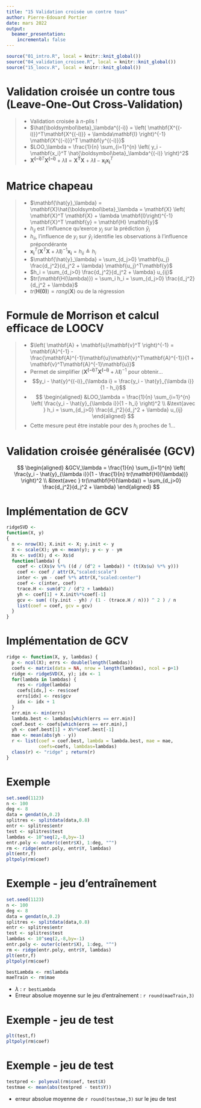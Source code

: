 ```yaml
---
title: "15 Validation croisée un contre tous"
author: Pierre-Edouard Portier
date: mars 2022
output:
  beamer_presentation:
    incremental: false
---
```


```r
source("01_intro.R", local = knitr::knit_global())
source("04_validation_croisee.R", local = knitr::knit_global())
source("15_loocv.R", local = knitr::knit_global())
```

# Validation croisée un contre tous (Leave-One-Out Cross-Validation)

>- Validation croisée à $n$-plis !
>- $\hat{\boldsymbol\beta}_\lambda^{(-i)} = \left( \mathbf{X^{(-i)}}^T\mathbf{X^{(-i)}} + \lambda\mathbf{I}  \right)^{-1} \mathbf{X^{(-i)}}^T \mathbf{y^{(-i)}}$
>- $LOO_\lambda = \frac{1}{n} \sum_{i=1}^{n} \left( y_i - \mathbf{x_i}^T \hat{\boldsymbol\beta}_\lambda^{(-i)} \right)^2$
>- $\mathbf{X^{(-i)}}^T\mathbf{X^{(-i)}} + \lambda\mathbf{I} = \mathbf{X^T}\mathbf{X} + \lambda\mathbf{I} - \mathbf{x_i}\mathbf{x_i}^T$

# Matrice chapeau

>- $\mathbf{\hat{y}_\lambda} = \mathbf{X}\hat{\boldsymbol\beta}_\lambda = \mathbf{X} \left( \mathbf{X}^T \mathbf{X} + \lambda \mathbf{I}\right)^{-1} \mathbf{X}^T \mathbf{y} = \mathbf{H} \mathbf{y}$
>- $h_{ij}$ est l'influence qu'exerce $y_j$ sur la prédiction $\hat{y}_i$
>- $h_{ii}$, l'influence de $y_i$ sur $\hat{y}_i$ identifie les observations à l'influence prépondérante
>- $\mathbf{x_i}^T \left( \mathbf{X}^T \mathbf{X} + \lambda \mathbf{I}\right)^{-1} \mathbf{x_i} = h_{ii} \triangleq h_i$
>- $\mathbf{\hat{y}_\lambda} = \sum_{d_j>0} \mathbf{u_j} \frac{d_j^2}{d_j^2 + \lambda} \mathbf{u_j}^T\mathbf{y}$
>- $h_i = \sum_{d_j>0} \frac{d_j^2}{d_j^2 + \lambda} u_{ij}$
>- $tr(\mathbf{H(\lambda)}) = \sum_i h_i = \sum_{d_j>0} \frac{d_j^2}{d_j^2 + \lambda}$
>- $tr(\mathbf{H(0)}) = rang(\mathbf{X})$ ou \emph{degré de liberté} de la régression

# Formule de Morrison et calcul efficace de LOOCV

>- $\left( \mathbf{A} + \mathbf{u}\mathbf{v}^T \right)^{-1} = \mathbf{A}^{-1} - \frac{\mathbf{A}^{-1}\mathbf{u}\mathbf{v}^T\mathbf{A}^{-1}}{1 + \mathbf{v}^T\mathbf{A}^{-1}\mathbf{u}}$
>- Permet de simplifier $\left( \mathbf{X^{(-i)}}^T\mathbf{X^{(-i)}} + \lambda\mathbf{I}  \right)^{-1}$ pour obtenir...
>- $$y_i - \hat{y}^{(-i)}_{\lambda i} = \frac{y_i - \hat{y}_{\lambda i}}{1 - h_i}$$
>- $$
\begin{aligned}
 &LOO_\lambda = \frac{1}{n} \sum_{i=1}^{n} \left( \frac{y_i - \hat{y}_{\lambda i}}{1 - h_i} \right)^2 \\
 &\text{avec } h_i = \sum_{d_j>0} \frac{d_j^2}{d_j^2 + \lambda} u_{ij}
\end{aligned}
$$
>- Cette mesure peut être instable pour des $h_i$ proches de $1$...

# Validation croisée généralisée (GCV)

$$
\begin{aligned}
 &GCV_\lambda = \frac{1}{n} \sum_{i=1}^{n} \left( \frac{y_i - \hat{y}_{\lambda i}}{1 - \frac{1}{n} tr(\mathbf{H}(\lambda))} \right)^2 \\
 &\text{avec } tr(\mathbf{H}(\lambda)) = \sum_{d_j>0} \frac{d_j^2}{d_j^2 + \lambda}
\end{aligned}
$$

# Implémentation de GCV

\small
```r
ridgeSVD <-
function(X, y)
{
  n <- nrow(X); X.init <- X; y.init <- y
  X <- scale(X); ym <- mean(y); y <- y - ym
  Xs <- svd(X); d <- Xs$d
  function(lambda) {
    coef <- c(Xs$v %*% ((d / (d^2 + lambda)) * (t(Xs$u) %*% y)))
    coef <- coef / attr(X,"scaled:scale")
    inter <- ym - coef %*% attr(X,"scaled:center")
    coef <- c(inter, coef)
    trace.H <- sum(d^2 / (d^2 + lambda))
    yh <- coef[1] + X.init%*%coef[-1]
    gcv <- sum( ((y.init - yh) / (1 - (trace.H / n))) ^ 2 ) / n
    list(coef = coef, gcv = gcv)
  }
}
```
\normalsize

# Implémentation de GCV

\small
```r
ridge <- function(X, y, lambdas) {
  p <- ncol(X); errs <- double(length(lambdas))
  coefs <- matrix(data = NA, nrow = length(lambdas), ncol = p+1)
  ridge <- ridgeSVD(X, y); idx <- 1
  for(lambda in lambdas) {
    res <- ridge(lambda)
    coefs[idx,] <- res$coef
    errs[idx] <- res$gcv
    idx <- idx + 1
  }
  err.min <- min(errs)
  lambda.best <- lambdas[which(errs == err.min)]
  coef.best <- coefs[which(errs == err.min),]
  yh <- coef.best[1] + X%*%coef.best[-1]
  mae <- mean(abs(yh - y))
  r <- list(coef = coef.best, lambda = lambda.best, mae = mae,
            coefs=coefs, lambdas=lambdas)
  class(r) <- "ridge" ; return(r)
}
```
\normalsize

# Exemple

\small
```r
set.seed(1123)
n <- 100
deg <- 8
data = gendat(n,0.2)
splitres <- splitdata(data,0.8)
entr <- splitres$entr
test <- splitres$test
lambdas <- 10^seq(2,-8,by=-1)
entr.poly <- outer(c(entr$X), 1:deg, "^")
rm <- ridge(entr.poly, entr$Y, lambdas)
plt(entr,f)
pltpoly(rm$coef)
```
\normalsize

# Exemple - jeu d'entraînement

```r
set.seed(1123)
n <- 100
deg <- 8
data = gendat(n,0.2)
splitres <- splitdata(data,0.8)
entr <- splitres$entr
test <- splitres$test
lambdas <- 10^seq(2,-8,by=-1)
entr.poly <- outer(c(entr$X), 1:deg, "^")
rm <- ridge(entr.poly, entr$Y, lambdas)
plt(entr,f)
pltpoly(rm$coef)
```

```r
bestLambda <- rm$lambda
maeTrain <- rm$mae
```

- $\lambda$ : `r bestLambda`
- Erreur absolue moyenne sur le jeu d'entraînement : `r round(maeTrain,3)`

# Exemple - jeu de test

```r
plt(test,f)
pltpoly(rm$coef)
```

# Exemple - jeu de test

```r
testpred <- polyeval(rm$coef, test$X)
testmae <- mean(abs(testpred - test$Y))
```

- erreur absolue moyenne de `r round(testmae,3)` sur le jeu de test